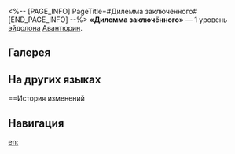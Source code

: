 <%-- [PAGE_INFO]
PageTitle=#Дилемма заключённого#
[END_PAGE_INFO] --%>
{{Эйдолон Инфобокс
|Название         = Дилемма заключённого
|Изображение      = Эйдолон Дилемма заключённого.png
|Персонаж         = Авантюрин
|Уровень          = 1
|Длительность     = 
|Описание         = Крит. урон союзников со щитом Укреплённая ставка повышается на 20%. Использование сверхспособности накладывает на всех союзников щит Укреплённая ставка на 3 хода. Поглощаемый этим щитом урон равен 100% от щита, наложенного навыком персонажа.
|Свойство1        = 
|Масштабирование1 = 
}}
'''«Дилемма заключённого»''' — 1 уровень [[эйдолон]]а [[Авантюрин]].

==Галерея==
{{Галерея|position=left|captionalign=center
|Персонаж Авантюрин Эйдолон 1.png|Осколок Эйдолона
}}

==На других языках==
{{На других языках
|en   = Prisoner's Dilemma
|zhs  = 囚徒博弈
|zht  = 囚徒博弈
|ja   = {{Rubi|囚人|しゅうじん}}のジレンマ
|ko   = 죄수의 딜레마
|es   = Dilema del prisionero
|fr   = Dilemme du prisonnier
|ru   = Дилемма заключённого
|th   = Prisoner's Dilemma
|vi   = Nước Cờ Tù Nhân
|de   = Spiel der Gefangenen
|id   = Prisoner's Dilemma
|pt   = Dilema do Prisioneiro
}}

==История изменений
{{История изменений|3.5}}

==Навигация==
{{Навык Навбокс|Авантюрин}}

[[en:]]